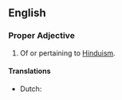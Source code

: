 ==English==
===Proper Adjective===
{{en-adj}}
# Of or pertaining to [[Hinduism]].

====Translations====
{{trans-top|of or pertaining to Hinduism}}
* Dutch: {{t-|nl|hindoeïstisch}}
{{trans-mid}}
{{trans-bottom}}